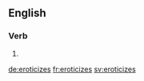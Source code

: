 ==English==

===Verb===
{{head|en|verb form}}

# {{en-third-person singular of|eroticize}}

[[de:eroticizes]]
[[fr:eroticizes]]
[[sv:eroticizes]]